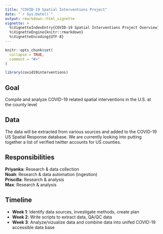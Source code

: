 ```yaml
---
title: "COVID-19 Spatial Interventions Project"
date: "`r Sys.Date()`"
output: rmarkdown::html_vignette
vignette: >
  %\VignetteIndexEntry{COVID-19 Spatial Interventions Project Overview}
  %\VignetteEngine{knitr::rmarkdown}
  %\VignetteEncoding{UTF-8}
---
```


```r
knitr::opts_chunk$set(
  collapse = TRUE,
  comment = "#>"
)
```

```r
library(covid19interventions)
```

## Goal
Compile and analyze COVID-19 related spatial interventions in the U.S. at the county level

## Data
The data will be extracted from various sources and added to the COVID-19 US Spatial Response database. We are currently looking into putting together a list of verified twitter accounts for US counties. 

## Responsibilities
**Priyanka**: Research & data collection<br/>
**Noah**: Research & data automation (ingestion)<br/>
**Priscilla**: Research & analysis<br/>
**Max**: Research & analysis<br/>

## Timeline
- **Week 1**: Identify data sources, investigate methods, create plan
- **Week 2**: Write scripts to extract data, QA/QC data 
- **Week 3**: Analyze/vizualize data and combine data into unifed COVID-19 accessible data base
